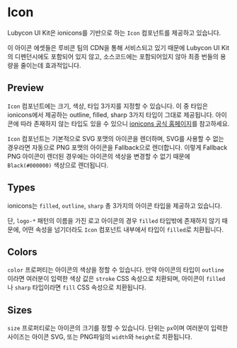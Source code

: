 
<Meta title="Components/Icon" components={Icon} />

# Icon

Lubycon UI Kit은 ionicons를 기반으로 하는 `Icon` 컴포넌트를 제공하고 있습니다.

이 아이콘 에셋들은 루비콘 팀의 CDN을 통해 서비스되고 있기 때문에 Lubycon UI Kit의 디펜던시에도 포함되어 있지 않고, 소스코드에는 포함되어있지 않아 최종 번들의 용량을 줄이는데 효과적입니다.

## Preview

`Icon` 컴포넌트에는 크기, 색상, 타입 3가지를 지정할 수 있습니다. 이 중 타입은 ionicons에서 제공하는 outline, filled, sharp 3가지 타입이 그대로 제공됩니다.
아이콘에 따라 존재하지 않는 타입도 있을 수 있으니 <a href="https://ionic.io/ionicons" target="_blank" rel="noreferrer">ionicons 공식 홈페이지</a>를 참고하세요.

`Icon` 컴포넌트는 기본적으로 SVG 포맷의 아이콘을 렌더하며, SVG를 사용할 수 없는 경우라면 자동으로 PNG 포맷의 아이콘을 Fallback으로 렌더합니다.
이렇게 Fallback PNG 아이콘이 렌더된 경우에는 아이콘의 색상을 변경할 수 없기 때문에 `Black(#000000)` 색상으로 렌더됩니다.

<Canvas>
  <Story name="Preview">
    <Icon name="add-circle" size={50} />
    <Icon name="airplane" size={50} />
    <Icon name="battery-charging" type="filled" size={50} />
    <Icon name="logo-octocat" size={50} />
    <Icon name="logo-npm" size={50} />
  </Story>
</Canvas>

## Types

ionicons는 `filled`, `outline`, `sharp` 총 3가지의 아이콘 타입을 제공하고 있습니다.

단, `logo-*` 패턴의 이름을 가진 로고 아이콘의 경우 `filled` 타입밖에 존재하지 않기 때문에, 어떤 속성을 넘기더라도 `Icon` 컴포넌트 내부에서 타입이 `filled`로 치환됩니다.

<Canvas>
  <Story name="Icon Types">
    <Icon name="accessibility" type="filled" size={50} />
    <Icon name="accessibility" type="outline" size={50} />
    <Icon name="accessibility" type="sharp" size={50} />
  </Story>
</Canvas>

## Colors

`color` 프로퍼티는 아이콘의 색상을 정할 수 있습니다. 만약 아이콘의 타입이 `outline` 이라면 여러분이 입력한 색상 값은 `stroke` CSS 속성으로 치환되며, 아이콘이 `filled`나 `sharp` 타입이라면 `fill` CSS 속성으로 치환됩니다.

<Canvas>
  <Story name="Icon Colors">
    <Icon name="accessibility" color="#000000" size={50} />
    <Icon name="accessibility" color="#ff0000" size={50} />
    <Icon name="accessibility" color="#48cfad" size={50} />
    <Icon name="accessibility" color={colors.blue50} size={50} />
  </Story>
</Canvas>

## Sizes

`size` 프로퍼티로는 아이콘의 크기를 정할 수 있습니다. 단위는 `px`이며 여러분이 입력한 사이즈는 아이콘 SVG, 또는 PNG파일의 `width`와 `height`로 치환됩니다.

<Canvas>
  <Story name="Icon Sizes">
    <Icon name="accessibility" />
    <Icon name="accessibility" size={24} />
    <Icon name="accessibility" size={36} />
    <Icon name="accessibility" size={52} />
  </Story>
</Canvas>
